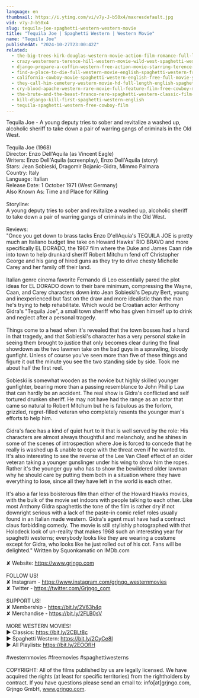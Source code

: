 ```yaml
---
language: en
thumbnail: https://i.ytimg.com/vi/v7y-J-b50x4/maxresdefault.jpg
vid: v7y-J-b50x4
slug: tequila-joe-spaghetti-western-western-movie
title: "Tequila Joe | Spaghetti Western | Western Movie"
name: "Tequila Joe"
publishedAt: "2024-10-27T23:00:42Z"
related:
  - the-big-trees-kirk-douglas-western-movie-action-film-romance-full-length-movie
  - crazy-westerners-terence-hill-western-movie-wild-west-spaghetti-western-full-movie
  - django-prepare-a-coffin-western-free-action-movie-starring-terence-hill-full-cowboy-film
  - find-a-place-to-die-full-western-movie-english-spaghetti-western-free-cowboy-film
  - california-cowboy-movie-spaghetti-western-english-free-full-movie-youtube-movies
  - they-call-him-cemetery-western-movie-hd-full-length-english-spaghetti-western
  - cry-blood-apache-western-rare-movie-full-feature-film-free-cowboy-movie
  - the-brute-and-the-beast-franco-nero-spaghetti-western-classic-film-english
  - kill-django-kill-first-spaghetti-western-english
  - tequila-spaghetti-western-free-cowboy-film
---
```


Tequila Joe - A young deputy tries to sober and revitalize a washed up, alcoholic sheriff to take down a pair of warring gangs of criminals in the Old West.<br />
<br />
Tequila Joe  (1968)<br />
Director: Enzo Dell'Aquila (as Vincent Eagle)<br />
Writers: Enzo Dell'Aquila (screenplay), Enzo Dell'Aquila (story) <br />
Stars: Jean Sobieski, Dragomir Bojanic-Gidra, Mimmo Palmara<br />
Country: Italy<br />
Language: Italian<br />
Release Date: 1 October 1971 (West Germany) <br />
Also Known As: Time and Place for Killing<br />
<br />
Storyline: <br />
A young deputy tries to sober and revitalize a washed up, alcoholic sheriff to take down a pair of warring gangs of criminals in the Old West.<br />
<br />
Reviews:<br />
"Once you get down to brass tacks Enzo D'ellAquia's TEQUILA JOE is pretty much an Italiano budget line take on Howard Hawks' RIO BRAVO and more specifically EL DORADO, the 1967 film where the Duke and James Caan ride into town to help drunkard sheriff Robert Mitchum fend off Christopher George and his gang of hired guns as they try to drive chesty Michelle Carey and her family off their land.<br />
<br />
Italian genre cinema favorite Fernando di Leo essentially pared the plot ideas for EL DORADO down to their bare minimum, compressing the Wayne, Caan, and Carey characters down into Jean Sobieski's Deputy Bert, young and inexperienced but fast on the draw and more idealistic than the man he's trying to help rehabilitate. Which would be Croatian actor Anthony Gidra's "Tequila Joe", a small town sheriff who has given himself up to drink and neglect after a personal tragedy.<br />
<br />
Things come to a head when it's revealed that the town bosses had a hand in that tragedy, and that Sobieski's character has a very personal stake in seeing them brought to justice that only becomes clear during the final showdown as the two lawmen take on the bad guys in a sprawling, bloody gunfight. Unless of course you've seen more than five of these things and figure it out the minute you see the two standing side by side. Took me about half the first reel.<br />
<br />
Sobieski is somewhat wooden as the novice but highly skilled younger gunfighter, bearing more than a passing resemblance to John Phillip Law that can hardly be an accident. The real show is Gidra's conflicted and self tortured drunken sheriff. He may not have had the range as an actor that came so natural to Robert Mitchum but he is fabulous as the forlorn, grizzled, regret-filled veteran who completely resents the younger man's efforts to help him. <br />
<br />
Gidra's face has a kind of quiet hurt to it that is well served by the role: His characters are almost always thoughtful and melancholy, and he shines in some of the scenes of introspection where Joe is forced to concede that he really is washed up & unable to cope with the threat even if he wanted to. It's also interesting to see the reverse of the Lee Van Cleef effect of an older veteran taking a younger gunslinger under his wing to show him the ropes. Rather it's the younger guy who has to show the bewildered older lawman why he should care by putting them both in a situation where they have everything to lose, since all they have left in the world is each other.<br />
<br />
It's also a far less boisterous film than either of the Howard Hawks movies, with the bulk of the movie set indoors with people talking to each other. Like most Anthony Gidra spaghettis the tone of the film is rather dry if not downright serious with a lack of the paste-in comic relief roles usually found in an Italian made western. Gidra's agent must have had a contract claus forbidding comedy. The movie is still stylishly photographed with that Holodeck look of un-reality that makes 1968 such an interesting year for spaghetti westerns; everybody looks like they are wearing a costume except for Gidra, who looks like he just rolled out of his cot. Fans will be delighted." Written by Squonkamatic on IMDb.com<br />
<br />
✘ Website: https://www.grjngo.com<br />
<br />
FOLLOW US!<br />
✘ Instagram - https://www.instagram.com/grjngo_westernmovies<br />
✘ Twitter - https://twitter.com/Grjngo_com<br />
<br />
SUPPORT US!<br />
✘ Membership - https://bit.ly/2V63h4q<br />
✘ Merchandise - https://bit.ly/2FLB0sV<br />
<br />
MORE WESTERN MOVIES! <br />
► Classics: https://bit.ly/2CBLt8c <br />
► Spaghetti Western: https://bit.ly/2CyCe8I <br />
► All Playlists: https://bit.ly/2EOOfIH <br />
<br />
#westernmovies #freemovies #spaghettiwesterns<br />
<br />
COPYRIGHT: All of the films published by us are legally licensed. We have acquired the rights (at least for specific territories) from the rightholders by contract. If you have questions please send an email to: info[at]grjngo.com, Grjngo GmbH, www.grjngo.com.